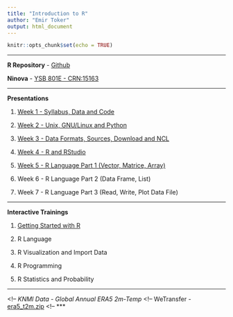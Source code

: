 ```yaml
---
title: "Introduction to R"
author: "Emir Toker"
output: html_document
---
```


```r
knitr::opts_chunk$set(echo = TRUE)
```

***

**R Repository** -  [Github](https://github.com/emirtoker/Software_Tools_R_Github)

**Ninova** - [YSB 801E - CRN:15163](https://ninova.itu.edu.tr/members/ogrenci.sinif.default.aspx?eId=12600&sinifId=40084)

***

**Presentations**

1. [Week 1 - Syllabus, Data and Code](http://rpubs.com/emirtoker/software_tools_week1)

2. [Week 2 - Unix, GNU/Linux and Python](http://rpubs.com/emirtoker/software_tools_week2)

3. [Week 3 - Data Formats, Sources, Download and NCL](http://rpubs.com/emirtoker/software_tools_week3)

4. [Week 4 - R and RStudio](http://rpubs.com/emirtoker/software_tools_week4)

5. [Week 5 - R Language Part 1 (Vector, Matrice, Array)](http://rpubs.com/emirtoker/software_tools_week5)

6. Week 6 - R Language Part 2 (Data Frame, List)

7. Week 7 - R Language Part 3 (Read, Write, Plot Data File)


***

**Interactive Trainings** 

1. [Getting Started with R](https://emir-toker.shinyapps.io/R_Interactive_Training_and_Quiz/)

2. R Language

3. R Visualization and Import Data 

4. R Programming

5. R Statistics and Probability

***



<!-- *KNMI Data - Global Annual ERA5 2m-Temp*
<!-- WeTransfer - [era5_t2m.zip](https://we.tl/t-x55NHIxrGo)
<!-- ***





